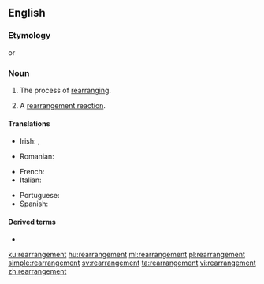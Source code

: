 {{also|réarrangement}}
==English==

===Etymology===
{{prefix|en|re|arrangement}} or {{suffix|en|rearrange|ment}}

===Noun===
{{en-noun}}

# The process of [[rearranging]].
# {{lb|en|chemistry}} A [[rearrangement reaction]].

====Translations====
{{trans-top|the process of rearranging}}
* Irish: {{t-check|ga|atheagar|m}}, {{t|ga|athordú|m}}
{{trans-mid}}
* Romanian: {{t+|ro|rearanjare|f}}
{{trans-bottom}}

{{trans-top|chemistry: rearrangement reaction}}
* French: {{t+|fr|réarrangement}}
* Italian: {{t|it|riarrangiamento|m}}
{{trans-mid}}
* Portuguese: {{t|pt|rearranjo}}
* Spanish: {{t|es|reorganización}}
{{trans-bottom}}

====Derived terms====
* {{l|en|Kornblum-DeLaMare rearrangement}}

[[ku:rearrangement]]
[[hu:rearrangement]]
[[ml:rearrangement]]
[[pl:rearrangement]]
[[simple:rearrangement]]
[[sv:rearrangement]]
[[ta:rearrangement]]
[[vi:rearrangement]]
[[zh:rearrangement]]